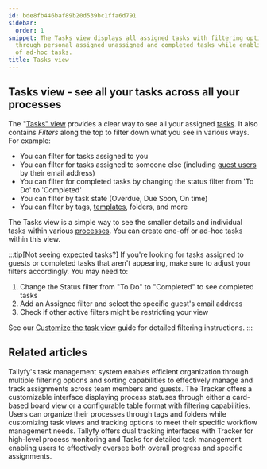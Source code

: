 ```yaml
---
id: bde8fb446baf89b20d539bc1ffa6d791
sidebar:
  order: 1
snippet: The Tasks view displays all assigned tasks with filtering options to sort
  through personal assigned unassigned and completed tasks while enabling creation
  of ad-hoc tasks.
title: Tasks view
---
```


## Tasks view - see all your tasks across all your processes

The "[Tasks" view](/products/pro/tracking-and-tasks/tasks-view/) provides a clear way to see all your assigned [tasks](/products/pro/tracking-and-tasks/tasks/). It also contains _Filters_ along the top to filter down what you see in various ways. For example:

* You can filter for tasks assigned to you
* You can filter for tasks assigned to someone else (including [guest users](/products/pro/documenting/guests/) by their email address)
* You can filter for completed tasks by changing the status filter from 'To Do' to 'Completed'
* You can filter by task state (Overdue, Due Soon, On time)
* You can filter by tags, [templates](/products/pro/documenting/templates/), folders, and more

The Tasks view is a simple way to see the smaller details and individual tasks within various [processes](/products/pro/tracking-and-tasks/processes/). You can create one-off or ad-hoc tasks within this view.

:::tip[Not seeing expected tasks?]
If you're looking for tasks assigned to guests or completed tasks that aren't appearing, make sure to adjust your filters accordingly. You may need to:
1. Change the Status filter from "To Do" to "Completed" to see completed tasks
2. Add an Assignee filter and select the specific guest's email address
3. Check if other active filters might be restricting your view

See our [Customize the task view](/products/pro/tracking-and-tasks/tasks-view/how-can-i-customize-task-views-in-tallyfy/) guide for detailed filtering instructions.
:::



<PageTree />


## Related articles
<CardGrid>
<LinkTitleCard header="<b>Tasks View > Customize the task view</b>" href="/products/pro/tracking-and-tasks/tasks-view/how-can-i-customize-task-views-in-tallyfy/" > Tallyfy's task management system enables efficient organization through multiple filtering options and sorting capabilities to effectively manage and track assignments across team members and guests. </LinkTitleCard>
<LinkTitleCard header="<b>Tracking And Tasks > Tracker view</b>" href="/products/pro/tracking-and-tasks/tracker-view/" > The Tracker offers a customizable interface displaying process statuses through either a card-based board view or a configurable table format with filtering capabilities. </LinkTitleCard>
<LinkTitleCard header="<b>Tracker View > Organize processes</b>" href="/products/pro/tracking-and-tasks/tracker-view/organize-processes/" > Users can organize their processes through tags and folders while customizing task views and tracking options to meet their specific workflow management needs. </LinkTitleCard>
<LinkTitleCard header="<b>Pro > Tracking</b>" href="/products/pro/tracking-and-tasks/" > Tallyfy offers dual tracking interfaces with Tracker for high-level process monitoring and Tasks for detailed task management enabling users to effectively oversee both overall progress and specific assignments. </LinkTitleCard>
</CardGrid>